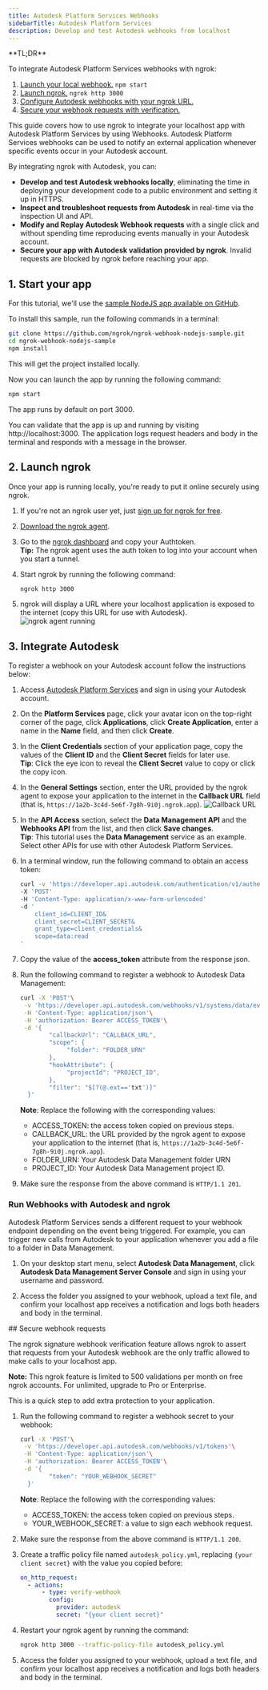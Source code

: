 ```yaml
---
title: Autodesk Platform Services Webhooks
sidebarTitle: Autodesk Platform Services
description: Develop and test Autodesk webhooks from localhost
---
```



<Tip>
**TL;DR**

To integrate Autodesk Platform Services webhooks with ngrok:

1. [Launch your local webhook.](#start-your-app) `npm start`
1. [Launch ngrok.](#start-ngrok) `ngrok http 3000`
1. [Configure Autodesk webhooks with your ngrok URL.](#setup-webhook)
1. [Secure your webhook requests with verification.](#security)
   </Tip>

This guide covers how to use ngrok to integrate your localhost app with Autodesk Platform Services by using Webhooks.
Autodesk Platform Services webhooks can be used to notify an external application whenever specific events occur in your Autodesk account.

By integrating ngrok with Autodesk, you can:

- **Develop and test Autodesk webhooks locally**, eliminating the time in deploying your development code to a public environment and setting it up in HTTPS.
- **Inspect and troubleshoot requests from Autodesk** in real-time via the inspection UI and API.
- **Modify and Replay Autodesk Webhook requests** with a single click and without spending time reproducing events manually in your Autodesk account.
- **Secure your app with Autodesk validation provided by ngrok**. Invalid requests are blocked by ngrok before reaching your app.

## 1. Start your app

For this tutorial, we'll use the [sample NodeJS app available on GitHub](https://github.com/ngrok/ngrok-webhook-nodejs-sample).

To install this sample, run the following commands in a terminal:

```bash
git clone https://github.com/ngrok/ngrok-webhook-nodejs-sample.git
cd ngrok-webhook-nodejs-sample
npm install
```

This will get the project installed locally.

Now you can launch the app by running the following command:

```bash
npm start
```

The app runs by default on port 3000.

You can validate that the app is up and running by visiting http://localhost:3000. The application logs request headers and body in the terminal and responds with a message in the browser.

## 2. Launch ngrok

Once your app is running locally, you're ready to put it online securely using ngrok.

1. If you're not an ngrok user yet, just [sign up for ngrok for free](https://ngrok.com/signup).

1. [Download the ngrok agent](https://download.ngrok.com).

1. Go to the [ngrok dashboard](https://dashboard.ngrok.com) and copy your Authtoken. <br />
   **Tip:** The ngrok agent uses the auth token to log into your account when you start a tunnel.
1. Start ngrok by running the following command:

   ```bash
   ngrok http 3000
   ```

1. ngrok will display a URL where your localhost application is exposed to the internet (copy this URL for use with Autodesk).
   ![ngrok agent running](../img/twilio/img/launch_ngrok_tunnel.png)

## 3. Integrate Autodesk

To register a webhook on your Autodesk account follow the instructions below:

1. Access [Autodesk Platform Services](https://aps.autodesk.com/) and sign in using your Autodesk account.

1. On the **Platform Services** page, click your avatar icon on the top-right corner of the page, click **Applications**, click **Create Application**, enter a name in the **Name** field, and then click **Create**.

1. In the **Client Credentials** section of your application page, copy the values of the **Client ID** and the **Client Secret** fields for later use.<br/>
   **Tip**: Click the eye icon to reveal the **Client Secret** value to copy or click the copy icon.

1. In the **General Settings** section, enter the URL provided by the ngrok agent to expose your application to the internet in the **Callback URL** field (that is, `https://1a2b-3c4d-5e6f-7g8h-9i0j.ngrok.app`).
   ![Callback URL](../img/autodesk/img/ngrok_url_configuration_autodesk.png)

1. In the **API Access** section, select the **Data Management API** and the **Webhooks API** from the list, and then click **Save changes**.<br/>
   **Tip**: This tutorial uses the **Data Management** service as an example. Select other APIs for use with other Autodesk Platform Services.

1. In a terminal window, run the following command to obtain an access token:
   ```bash
   curl -v 'https://developer.api.autodesk.com/authentication/v1/authenticate'
   -X 'POST'
   -H 'Content-Type: application/x-www-form-urlencoded'
   -d '
       client_id=CLIENT_ID&
       client_secret=CLIENT_SECRET&
       grant_type=client_credentials&
       scope=data:read
   '
   ```
1. Copy the value of the **access_token** attribute from the response json.

1. Run the following command to register a webhook to Autodesk Data Management:

   ```bash
   curl -X 'POST'\
    -v 'https://developer.api.autodesk.com/webhooks/v1/systems/data/events/dm.*/hooks'\
    -H 'Content-Type: application/json'\
    -H 'authorization: Bearer ACCESS_TOKEN'\
    -d '{
           "callbackUrl": "CALLBACK_URL",
           "scope": {
                "folder": "FOLDER_URN"
           },
           "hookAttribute": {
                "projectId": "PROJECT_ID",
           },
           "filter": "$[?(@.ext=='txt')]"
     }'
   ```

   **Note**: Replace the following with the corresponding values:
   - ACCESS_TOKEN: the access token copied on previous steps.
   - CALLBACK_URL: the URL provided by the ngrok agent to expose your application to the internet (that is, `https://1a2b-3c4d-5e6f-7g8h-9i0j.ngrok.app`).
   - FOLDER_URN: Your Autodesk Data Management folder URN
   - PROJECT_ID: Your Autodesk Data Management project ID.

1. Make sure the response from the above command is `HTTP/1.1 201`.

### Run Webhooks with Autodesk and ngrok

Autodesk Platform Services sends a different request to your webhook endpoint depending on the event being triggered.
For example, you can trigger new calls from Autodesk to your application whenever you add a file to a folder in Data Management.

1. On your desktop start menu, select **Autodesk Data Management**, click **Autodesk Data Management Server Console** and sign in using your username and password.

1. Access the folder you assigned to your webhook, upload a text file, and confirm your localhost app receives a notification and logs both headers and body in the terminal.

<InspectingRequests />

<ReplayingRequests />
## Secure webhook requests

The ngrok signature webhook verification feature allows ngrok to assert that requests from your Autodesk webhook are the only traffic allowed to make calls to your localhost app.

**Note:** This ngrok feature is limited to 500 validations per month on free ngrok accounts. For unlimited, upgrade to Pro or Enterprise.

This is a quick step to add extra protection to your application.

1. Run the following command to register a webhook secret to your webhook:

   ```bash
   curl -X 'POST'\
    -v 'https://developer.api.autodesk.com/webhooks/v1/tokens'\
    -H 'Content-Type: application/json'\
    -H 'authorization: Bearer ACCESS_TOKEN'\
    -d '{
           "token": "YOUR_WEBHOOK_SECRET"
     }'
   ```

   **Note**: Replace the following with the corresponding values:
   - ACCESS_TOKEN: the access token copied on previous steps.
   - YOUR_WEBHOOK_SECRET: a value to sign each webhook request.

1. Make sure the response from the above command is `HTTP/1.1 200`.

1. Create a traffic policy file named `autodesk_policy.yml`, replacing `{your client secret}` with the value you copied before:

   ```yaml
   on_http_request:
     - actions:
         - type: verify-webhook
           config:
             provider: autodesk
             secret: "{your client secret}"
   ```

1. Restart your ngrok agent by running the command:

   ```bash
   ngrok http 3000 --traffic-policy-file autodesk_policy.yml
   ```

1. Access the folder you assigned to your webhook, upload a text file, and confirm your localhost app receives a notification and logs both headers and body in the terminal.
